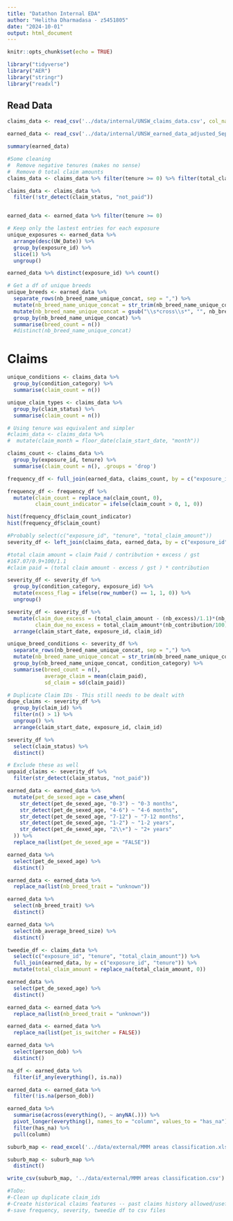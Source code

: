 ```yaml
---
title: "Datathon Internal EDA"
author: "Helitha Dharmadasa - z5451805"
date: "2024-10-01"
output: html_document
---
```


```r
knitr::opts_chunk$set(echo = TRUE)
```

```r
library("tidyverse")
library("AER")
library("stringr")
library("readxl")
```

## Read Data

```r
claims_data <- read_csv('../data/internal/UNSW_claims_data.csv', col_names = TRUE)

earned_data <- read_csv('../data/internal/UNSW_earned_data_adjusted_Sep27.csv', col_names = TRUE)
```

```r
summary(earned_data)
```


```r
#Some cleaning
#  Remove negative tenures (makes no sense)
#  Remove 0 total claim amounts
claims_data <- claims_data %>% filter(tenure >= 0) %>% filter(total_claim_amount > 0)

claims_data <- claims_data %>%
  filter(!str_detect(claim_status, "not_paid"))


earned_data <- earned_data %>% filter(tenure >= 0)
```


```r
# Keep only the lastest entries for each exposure
unique_exposures <- earned_data %>%
  arrange(desc(UW_Date)) %>%  
  group_by(exposure_id) %>%      
  slice(1) %>%                 
  ungroup() 

earned_data %>% distinct(exposure_id) %>% count()
```


```r
# Get a df of unique breeds
unique_breeds <- earned_data %>%
  separate_rows(nb_breed_name_unique_concat, sep = ",") %>%
  mutate(nb_breed_name_unique_concat = str_trim(nb_breed_name_unique_concat)) %>%
  mutate(nb_breed_name_unique_concat = gsub("\\s*cross\\s*", "", nb_breed_name_unique_concat)) %>%
  group_by(nb_breed_name_unique_concat) %>%
  summarise(breed_count = n())
  #distinct(nb_breed_name_unique_concat) 
```


# Claims

```r
unique_conditions <- claims_data %>% 
  group_by(condition_category) %>% 
  summarise(claim_count = n())
```


```r
unique_claim_types <- claims_data %>% 
  group_by(claim_status) %>% 
  summarise(claim_count = n())
```


```r
# Using tenure was equivalent and simpler
#claims_data <- claims_data %>%
#  mutate(claim_month = floor_date(claim_start_date, "month"))

claims_count <- claims_data %>% 
  group_by(exposure_id, tenure) %>% 
  summarise(claim_count = n(), .groups = 'drop')
```

```r
frequency_df <- full_join(earned_data, claims_count, by = c("exposure_id", "tenure"))

frequency_df <- frequency_df %>%
  mutate(claim_count = replace_na(claim_count, 0),
         claim_count_indicator = ifelse(claim_count > 0, 1, 0))
```

```r
hist(frequency_df$claim_count_indicator) 
hist(frequency_df$claim_count) 
```

```r
#Probably select(c("exposure_id", "tenure", "total_claim_amount"))
severity_df <- left_join(claims_data, earned_data, by = c("exposure_id", "tenure"))

#total claim amount = claim Paid / contribution + excess / gst
#167.07/0.9+100/1.1
#claim paid = (total claim amount - excess / gst ) * contribution

severity_df <- severity_df %>%
  group_by(condition_category, exposure_id) %>%
  mutate(excess_flag = ifelse(row_number() == 1, 1, 0)) %>%
  ungroup()

severity_df <- severity_df %>% 
  mutate(claim_due_excess = (total_claim_amount - (nb_excess)/1.1)*(nb_contribution/100),
         claim_due_no_excess = total_claim_amount*(nb_contribution/100)) %>%
  arrange(claim_start_date, exposure_id, claim_id) 
```

```r
unique_breed_conditions <- severity_df %>%
  separate_rows(nb_breed_name_unique_concat, sep = ",") %>%
  mutate(nb_breed_name_unique_concat = str_trim(nb_breed_name_unique_concat)) %>%
  group_by(nb_breed_name_unique_concat, condition_category) %>%
  summarise(breed_count = n(),
            average_claim = mean(claim_paid),
            sd_claim = sd(claim_paid))
```


```r
# Duplicate Claim IDs - This still needs to be dealt with
dupe_claims <- severity_df %>%
  group_by(claim_id) %>%
  filter(n() > 1) %>%
  ungroup() %>%
  arrange(claim_start_date, exposure_id, claim_id) 
```

```r
severity_df %>% 
  select(claim_status) %>%
  distinct()

# Exclude these as well
unpaid_claims <- severity_df %>%
  filter(str_detect(claim_status, "not_paid"))


```

```r
earned_data <- earned_data %>%
  mutate(pet_de_sexed_age = case_when(
    str_detect(pet_de_sexed_age, "0-3") ~ "0-3 months",
    str_detect(pet_de_sexed_age, "4-6") ~ "4-6 months",
    str_detect(pet_de_sexed_age, "7-12") ~ "7-12 months",
    str_detect(pet_de_sexed_age, "1-2") ~ "1-2 years",
    str_detect(pet_de_sexed_age, "2\\+") ~ "2+ years"
  )) %>%
  replace_na(list(pet_de_sexed_age = "FALSE"))
```

```r
earned_data %>% 
  select(pet_de_sexed_age) %>%
  distinct()
```

```r
earned_data <- earned_data %>%
  replace_na(list(nb_breed_trait = "unknown"))
```


```r
earned_data %>% 
  select(nb_breed_trait) %>%
  distinct()
```
```r
earned_data %>% 
  select(nb_average_breed_size) %>%
  distinct()
```


```r
tweedie_df <- claims_data %>% 
  select(c("exposure_id", "tenure", "total_claim_amount")) %>%
  full_join(earned_data, by = c("exposure_id", "tenure")) %>%
  mutate(total_claim_amount = replace_na(total_claim_amount, 0))
```


```r
earned_data %>%
  select(pet_de_sexed_age) %>%
  distinct()
```
```r
earned_data <- earned_data %>%
  replace_na(list(nb_breed_trait = "unknown"))

earned_data <- earned_data %>%
  replace_na(list(pet_is_switcher = FALSE))
```

```r
earned_data %>%
  select(person_dob) %>%
  distinct()
```

```r
na_df <- earned_data %>%
  filter(if_any(everything(), is.na))

earned_data <- earned_data %>%
  filter(!is.na(person_dob))
```


```r
earned_data %>%
  summarise(across(everything(), ~ anyNA(.))) %>%
  pivot_longer(everything(), names_to = "column", values_to = "has_na") %>%
  filter(has_na) %>%
  pull(column)
```

```r
suburb_map <- read_excel('../data/external/MMM areas classification.xlsx', sheet = 1)

suburb_map <- suburb_map %>%
  distinct()

write_csv(suburb_map, '../data/external/MMM areas classification.csv')
```




```r
#ToDo:
#-Clean up duplicate claim_ids
#-Create historical claims features -- past claims history allowed/useful for preds
#-save frequency, severity, tweedie df to csv files
```















